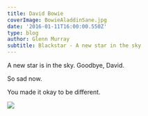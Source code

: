 ---
title: David Bowie
coverImage: BowieAladdinSane.jpg
date: '2016-01-11T16:00:00.550Z'
type: blog
author: Glenn Murray
subtitle: Blackstar - A new star in the sky
---

A new star is in the sky. Goodbye, David.

So sad now.

You made it okay to be different.

<Image src="BowieBlackstar.jpg"  />